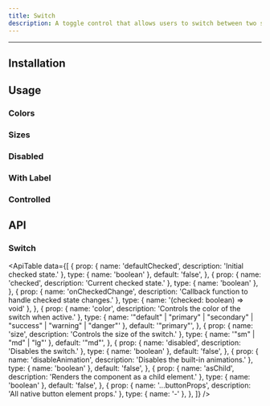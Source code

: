 ```yaml
---
title: Switch
description: A toggle control that allows users to switch between two states.
---
```



<ComponentLinks name="Switch" />

---

## Installation

<PackageManagers packageName="switch" />

## Usage

<CodeDemo code={SwitchDemos.usage} />

### Colors

<CodeDemo code={SwitchDemos.colors} />

### Sizes

<CodeDemo code={SwitchDemos.sizes} />

### Disabled

<CodeDemo code={SwitchDemos.disabled} />

### With Label

<CodeDemo code={SwitchDemos.withLabel} />

### Controlled

<CodeDemo code={SwitchDemos.controlled} />

## API

### Switch

<ApiTable
  data={[
    {
      prop: { name: 'defaultChecked', description: 'Initial checked state.' },
      type: { name: 'boolean' },
      default: 'false',
    },
    {
      prop: { name: 'checked', description: 'Current checked state.' },
      type: { name: 'boolean' },
    },
    {
      prop: { name: 'onCheckedChange', description: 'Callback function to handle checked state changes.' },
      type: { name: '(checked: boolean) => void' },
    },
    {
      prop: { name: 'color', description: 'Controls the color of the switch when active.' },
      type: { name: '"default" | "primary" | "secondary" | "success" | "warning" | "danger"' },
      default: '"primary"',
    },
    {
      prop: { name: 'size', description: 'Controls the size of the switch.' },
      type: { name: '"sm" | "md" | "lg"' },
      default: '"md"',
    },
    {
      prop: { name: 'disabled', description: 'Disables the switch.' },
      type: { name: 'boolean' },
      default: 'false',
    },
    {
      prop: { name: 'disableAnimation', description: 'Disables the built-in animations.' },
      type: { name: 'boolean' },
      default: 'false',
    },
    {
      prop: { name: 'asChild', description: 'Renders the component as a child element.' },
      type: { name: 'boolean' },
      default: 'false',
    },
    {
      prop: { name: '...buttonProps', description: 'All native button element props.' },
      type: { name: '-' },
    },
  ]}
/>
